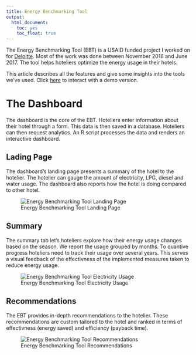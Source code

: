 ```yaml
---
title: Energy Benchmarking Tool
output: 
  html_document: 
    toc: yes
    toc_float: true
---
```


The Energy Benchmarking Tool (EBT) is a USAID funded project I worked on for [Deloitte](//deloitte.com). Most of the work was done between November 2016 and June 2017. The tool helps hoteliers optimize the energy usage in their hotels.

This article describes all the features and give some insights into the tools we’ve used. Click [here](//ebt.reto-wyss.com) to interact with a demo version.

# The Dashboard

The dashboard is the core of the EBT.  Hoteliers enter information about their hotel through a form. This data is then saved in a database. Hoteliers can then request analytics. An R script processes the data and renders an interactive dashboard.

## Lading Page

The dashboard's landing page presents a summary of the hotel to the hotelier. The hotelier can gauge the amount of electricity, LPG, diesel and water usage. The dashboard also reports how the hotel is doing compared to other hotel.

![Energy Benchmarking Tool Landing Page](img/energy-benchmarking-tool.png)

## Summary

The summary tab let's hoteliers explore how their energy usage changes based on the season. We report the usage grouped by months. To quantive progress hoteliers need to track their usage over several years. This serves a visual feedback of the effectivness of the implemented measures taken to reduce energy usage.

![Energy Benchmarking Tool Electricity Usage](img/ebt_summary.png)

## Recommendations

The EBT provides in-depth recommendations to the hotelier. These recommendations are custom tailored to the hotel and ranked in terms of effectivness (energy saved) and efficiency (payback time).  

![Energy Benchmarking Tool Recommendations](img/ebt_rec.png)

